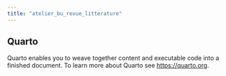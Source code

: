 ```yaml
---
title: "atelier_bu_revue_litterature"
---
```


## Quarto

Quarto enables you to weave together content and executable code into a finished document. To learn more about Quarto see <https://quarto.org>.
